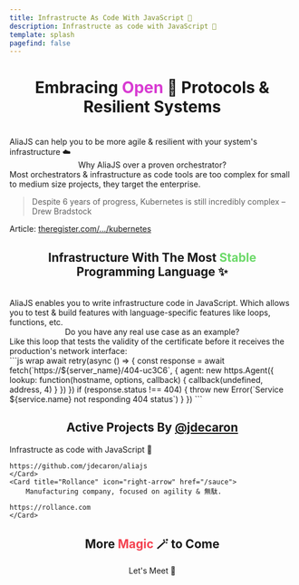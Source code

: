 ```yaml
---
title: Infrastructe As Code With JavaScript 🤖
description: Infrastructe as code with JavaScript 🤖
template: splash
pagefind: false
---
```



<h1 style="text-align:center;">Embracing <span style="color:rgb(216 59 210)">Open</span> 🤗 Protocols & Resilient Systems</h1>
<br/>
<div style="display: flex; justify-content: center; flex-flow: wrap;">
  <div class="bubble-container">
    <div class="bubble left">AliaJS can help you to be more agile & resilient with your system's infrastructure ☁️</div>
  </div>
  <div class="break"></div>
  <div class="bubble-container bubble-container-right">
    <div class="bubble right">Why AliaJS over a proven orchestrator?</div>
  </div>
  <div class="break"></div>
  <div class="bubble-container">
    <div class="bubble left">Most orchestrators & infrastructure as code tools are too complex for small to medium size projects, they target the enterprise.</div>
  </div>
  <div class="break"></div>
  <div class="bubble-container">
    <div class="bubble left"><blockquote>Despite 6 years of progress, Kubernetes is still incredibly complex – Drew Bradstock</blockquote>Article: <a href="https://www.theregister.com/2021/02/25/google_kubernetes_autopilot/" target="_blank">theregister.com/.../kubernetes</a>️</div>
  </div>
</div>

<h2 style="text-align:center;">Infrastructure With The Most <span style="color:rgb(107 217 104)">Stable</span> Programming Language ✨</h2>
<br/>
<div style="display: flex; justify-content: center; flex-flow: wrap;">
  <div class="bubble-container">
    <div class="bubble left">AliaJS enables you to write infrastructure code in JavaScript. Which allows you to test & build features with language-specific features like loops, functions, etc.</div>
  </div>
  <div class="break"></div>
  <div class="bubble-container bubble-container-right">
    <div class="bubble right">Do you have any real use case as an example?</div>
  </div>
  <div class="bubble-container">
    <div class="bubble left">Like this loop that tests the validity of the certificate before it receives the production's network interface:</div>
  </div>
```js wrap
await retry(async () => {
  const response = await fetch(`https://${server_name}/404-uc3C6`, {
    agent: new https.Agent({
      lookup: function(hostname, options, callback) {
        callback(undefined, address, 4)
      }
    })
  })
  if (response.status !== 404) {
    throw new Error(`Service ${service.name} not responding 404 status`)
  }
})
```
</div>

<h2 style="text-align:center;">Active Projects By <a href="https://linkedin.com/in/jdecaron">@jdecaron</a></h2>

<CardGrid stagger>
	<Card title="AliaJS" icon="right-arrow">
		Infrastructe as code with JavaScript 🤖

    https://github.com/jdecaron/aliajs
	</Card>
	<Card title="Rollance" icon="right-arrow" href="/sauce">
		Manufacturing company, focused on agility & 無駄.

    https://rollance.com
	</Card>
</CardGrid>

<h2 style="text-align:center;">More <span style="color:rgb(244 66 80)">Magic</span> 🪄 to Come</h2>

<div style="text-align:center;">
<LinkButton data-cal-link="jcaron/30min" data-cal-namespace="30min" data-cal-config='{"layout":"month_view"}' href="#">Let's Meet 👋️️</LinkButton>
</div>

<script type="text/javascript">{`
  (function (C, A, L) { let p = function (a, ar) { a.q.push(ar); }; let d = C.document; C.Cal = C.Cal || function () { let cal = C.Cal; let ar = arguments; if (!cal.loaded) { cal.ns = {}; cal.q = cal.q || []; d.head.appendChild(d.createElement("script")).src = A; cal.loaded = true; } if (ar[0] === L) { const api = function () { p(api, arguments); }; const namespace = ar[1]; api.q = api.q || []; if(typeof namespace === "string"){cal.ns[namespace] = cal.ns[namespace] || api;p(cal.ns[namespace], ar);p(cal, ["initNamespace", namespace]);} else p(cal, ar); return;} p(cal, ar); }; })(window, "https://app.cal.com/embed/embed.js", "init");
Cal("init", "30min", {origin:"https://cal.com"});

  Cal.ns["30min"]("ui", {"hideEventTypeDetails":false,"layout":"month_view"});
`}</script>
